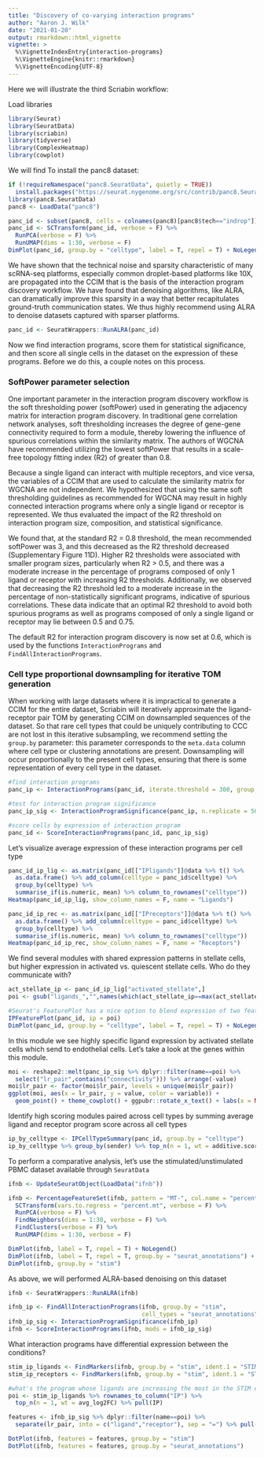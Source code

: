 ```yaml
---
title: "Discovery of co-varying interaction programs"
author: "Aaron J. Wilk"
date: "2021-01-20"
output: rmarkdown::html_vignette
vignette: >
  %\VignetteIndexEntry{interaction-programs}
  %\VignetteEngine{knitr::rmarkdown}
  %\VignetteEncoding{UTF-8}
---
```


Here we will illustrate the third Scriabin workflow: 

Load libraries

```r
library(Seurat)
library(SeuratData)
library(scriabin)
library(tidyverse)
library(ComplexHeatmap)
library(cowplot)
```

We will find 
To install the panc8 dataset:
```r
if (!requireNamespace("panc8.SeuratData", quietly = TRUE))
  install.packages("https://seurat.nygenome.org/src/contrib/panc8.SeuratData_3.0.2.tar.gz", repos = NULL, type = "source") 
library(panc8.SeuratData)
panc8 <- LoadData("panc8")
```



```r
panc_id <- subset(panc8, cells = colnames(panc8)[panc8$tech=="indrop"])
panc_id <- SCTransform(panc_id, verbose = F) %>%
  RunPCA(verbose = F) %>%
  RunUMAP(dims = 1:30, verbose = F)
DimPlot(panc_id, group.by = "celltype", label = T, repel = T) + NoLegend()
```

We have shown that the technical noise and sparsity characteristic of many scRNA-seq platforms, especially common droplet-based platforms like 10X, are propagated into the CCIM that is the basis of the interaction program discovery workflow. We have found that denoising algorithms, like ALRA, can dramatically improve this sparsity in a way that better recapitulates ground-truth communication states. We thus highly recommend using ALRA to denoise datasets captured with sparser platforms.  

```r
panc_id <- SeuratWrappers::RunALRA(panc_id)
```



Now we find interaction programs, score them for statistical significance, and then score all single cells in the dataset on the expression of these programs. Before we do this, a couple notes on this process.

### SoftPower parameter selection ###

One important parameter in the interaction program discovery workflow is the soft thresholding power (softPower) used in generating the adjacency matrix for interaction program discovery. In traditional gene correlation network analyses, soft thresholding increases the degree of gene-gene connectivity required to form a module, thereby lowering the influence of spurious correlations within the similarity matrix. The authors of WGCNA have recommended utilizing the lowest softPower that results in a scale-free topology fitting index (R2) of greater than 0.8. 

Because a single ligand can interact with multiple receptors, and vice versa, the variables of a CCIM that are used to calculate the similarity matrix for WGCNA are not independent. We hypothesized that using the same soft thresholding guidelines as recommended for WGCNA may result in highly connected interaction programs where only a single ligand or receptor is represented. We thus evaluated the impact of the R2 threshold on interaction program size, composition, and statistical significance. 

We found that, at the standard R2 = 0.8 threshold, the mean recommended softPower was 3, and this decreased as the R2 threshold decreased (Supplementary Figure 11D). Higher R2 thresholds were associated with smaller program sizes, particularly when R2 > 0.5, and there was a moderate increase in the percentage of programs composed of only 1 ligand or receptor with increasing R2 thresholds. Additionally, we observed that decreasing the R2 threshold led to a moderate increase in the percentage of non-statistically significant programs, indicative of spurious correlations. These data indicate that an optimal R2 threshold to avoid both spurious programs as well as programs composed of only a single ligand or receptor may lie between 0.5 and 0.75. 

The default R2 for interaction program discovery is now set at 0.6, which is used by the functions `InteractionPrograms` and `FindAllInteractionPrograms`. 


### Cell type proportional downsampling for iterative TOM generation ###

When working with large datasets where it is impractical to generate a CCIM for the entire dataset, Scriabin will iteratively approximate the ligand-receptor pair TOM by generating CCIM on downsampled sequences of the dataset. So that rare cell types that could be uniquely contributing to CCC are not lost in this iterative subsampling, we recommend setting the `group.by` parameter: this parameter corresponds to the `meta.data` column where cell type or clustering annotations are present. Downsampling will occur proportionally to the present cell types, ensuring that there is some representation of every cell type in the dataset. 

```r
#find interaction programs
panc_ip <- InteractionPrograms(panc_id, iterate.threshold = 300, group.by = "celltype", assay = "alra")

#test for interaction program significance
panc_ip_sig <- InteractionProgramSignificance(panc_ip, n.replicate = 500)

#score cells by expression of interaction program
panc_id <- ScoreInteractionPrograms(panc_id, panc_ip_sig)
```

Let's visualize average expression of these interaction programs per cell type

```r
panc_id_ip_lig <- as.matrix(panc_id[["IPligands"]]@data %>% t() %>%
  as.data.frame() %>% add_column(celltype = panc_id$celltype) %>%
  group_by(celltype) %>%
  summarise_if(is.numeric, mean) %>% column_to_rownames("celltype"))
Heatmap(panc_id_ip_lig, show_column_names = F, name = "Ligands")

panc_id_ip_rec <- as.matrix(panc_id[["IPreceptors"]]@data %>% t() %>%
  as.data.frame() %>% add_column(celltype = panc_id$celltype) %>%
  group_by(celltype) %>%
  summarise_if(is.numeric, mean) %>% column_to_rownames("celltype"))
Heatmap(panc_id_ip_rec, show_column_names = F, name = "Receptors")
```

We find several modules with shared expression patterns in stellate cells, but higher expression in activated vs. quiescent stellate cells. Who do they communicate with?

```r
act_stellate_ip <- panc_id_ip_lig["activated_stellate",]
poi <- gsub("ligands_","",names(which(act_stellate_ip==max(act_stellate_ip))))

#Seurat's FeaturePlot has a nice option to blend expression of two features together on the same plot
IPFeaturePlot(panc_id, ip = poi)
DimPlot(panc_id, group.by = "celltype", label = T, repel = T) + NoLegend()
```

In this module we see highly specific ligand expression by activated stellate cells which send to endothelial cells. Let's take a look at the genes within this module. 

```r
moi <- reshape2::melt(panc_ip_sig %>% dplyr::filter(name==poi) %>%
  select("lr_pair",contains("connectivity"))) %>% arrange(-value)
moi$lr_pair <- factor(moi$lr_pair, levels = unique(moi$lr_pair))
ggplot(moi, aes(x = lr_pair, y = value, color = variable)) + 
  geom_point() + theme_cowplot() + ggpubr::rotate_x_text() + labs(x = NULL, y = "Intramodular\nconnectivity")
```

Identify high scoring modules paired across cell types by summing average ligand and receptor program score across all cell types

```r
ip_by_celltype <- IPCellTypeSummary(panc_id, group.by = "celltype")
ip_by_celltype %>% group_by(sender) %>% top_n(n = 1, wt = additive.score)
```

To perform a comparative analysis, let's use the stimulated/unstimulated PBMC dataset available through `SeuratData`

```r
ifnb <- UpdateSeuratObject(LoadData("ifnb"))

ifnb <- PercentageFeatureSet(ifnb, pattern = "MT-", col.name = "percent.mt") %>%
  SCTransform(vars.to.regress = "percent.mt", verbose = F) %>%
  RunPCA(verbose = F) %>% 
  FindNeighbors(dims = 1:30, verbose = F) %>%
  FindClusters(verbose = F) %>%
  RunUMAP(dims = 1:30, verbose = F)

DimPlot(ifnb, label = T, repel = T) + NoLegend()
DimPlot(ifnb, label = T, repel = T, group.by = "seurat_annotations") + NoLegend()
DimPlot(ifnb, group.by = "stim")
```

As above, we will performed ALRA-based denoising on this dataset

```r
ifnb <- SeuratWrappers::RunALRA(ifnb)
```

```r
ifnb_ip <- FindAllInteractionPrograms(ifnb, group.by = "stim", 
                                      cell_types = "seurat_annotations", assay = "alra")
ifnb_ip_sig <- InteractionProgramSignificance(ifnb_ip)
ifnb <- ScoreInteractionPrograms(ifnb, mods = ifnb_ip_sig)
```

What interaction programs have differential expression between the conditions?

```r
stim_ip_ligands <- FindMarkers(ifnb, group.by = "stim", ident.1 = "STIM", assay = "IPligands")
stim_ip_receptors <- FindMarkers(ifnb, group.by = "stim", ident.1 = "STIM", assay = "IPreceptors")

#what's the program whose ligands are increasing the most in the STIM condition?
poi <- stim_ip_ligands %>% rownames_to_column("IP") %>% 
  top_n(n = 1, wt = avg_log2FC) %>% pull(IP)

features <- ifnb_ip_sig %>% dplyr::filter(name==poi) %>%
  separate(lr_pair, into = c("ligand","receptor"), sep = "=") %>% pull(ligand)

DotPlot(ifnb, features = features, group.by = "stim")
DotPlot(ifnb, features = features, group.by = "seurat_annotations")
```


